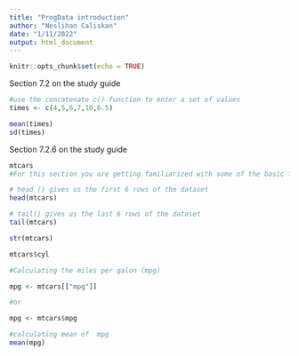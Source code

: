 ```yaml
---
title: "ProgData introduction"
author: "Neslihan Caliskan"
date: "1/11/2022"
output: html_document
---
```


```r
knitr::opts_chunk$set(echo = TRUE)
```

Section 7.2 on the study guide
```r
#use the concatenate c() function to enter a set of values
times <- c(4,5,6,7,10,6.5)

mean(times) 
sd(times)

```

Section 7.2.6 on the study guide
```r
mtcars
#For this section you are getting familiarized with some of the basic functions in R.

# head () gives us the first 6 rows of the dataset
head(mtcars)

# tail() gives us the last 6 rows of the dataset
tail(mtcars)

str(mtcars)

mtcars$cyl

#Calculating the miles per galon (mpg)

mpg <- mtcars[["mpg"]] 

#or

mpg <- mtcars$mpg

#calculating mean of  mpg 
mean(mpg)


```


